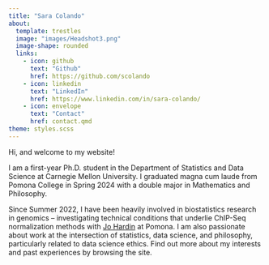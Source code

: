 ```yaml
---
title: "Sara Colando"
about:
  template: trestles
  image: "images/Headshot3.png"
  image-shape: rounded
  links:
    - icon: github
      text: "Github"
      href: https://github.com/scolando
    - icon: linkedin
      text: "LinkedIn"
      href: https://www.linkedin.com/in/sara-colando/
    - icon: envelope
      text: "Contact"
      href: contact.qmd
theme: styles.scss
---
```


Hi, and welcome to my website!

I am a first-year Ph.D. student in the Department of Statistics and Data Science at Carnegie Mellon University. I graduated magna cum laude from Pomona College in Spring 2024 with a double major in Mathematics and Philosophy.

Since Summer 2022, I have been heavily involved in biostatistics research in genomics -- investigating technical conditions that underlie ChIP-Seq normalization methods with [Jo Hardin](https://hardin47.netlify.app) at Pomona. I am also passionate about work at the intersection of statistics, data science, and philosophy, particularly related to data science ethics. Find out more about my interests and past experiences by browsing the site.
